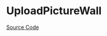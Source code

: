 
<Meta of={UploadPictureWallStories} />

# UploadPictureWall

<Description of={UploadPictureWall} />

[Source Code](https://github.com/Mezzanine-UI/mezzanine/blob/main/packages/react/src/Upload/UploadPictureWall.tsx)

<ArgsTable of={UploadPictureWall} />

